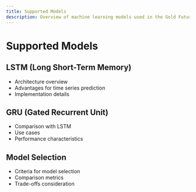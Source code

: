```yaml
---
title: Supported Models
description: Overview of machine learning models used in the Gold Futures Signal Trading Generator
---
```


# Supported Models

## LSTM (Long Short-Term Memory)
- Architecture overview
- Advantages for time series prediction
- Implementation details

## GRU (Gated Recurrent Unit)
- Comparison with LSTM
- Use cases
- Performance characteristics

## Model Selection
- Criteria for model selection
- Comparison metrics
- Trade-offs consideration
